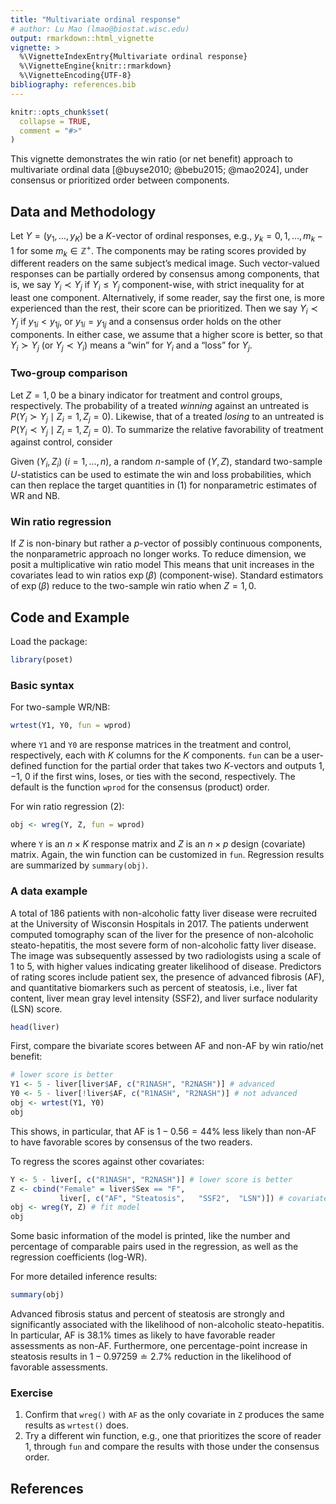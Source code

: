 ```yaml
---
title: "Multivariate ordinal response"
# author: Lu Mao (lmao@biostat.wisc.edu)
output: rmarkdown::html_vignette
vignette: >
  %\VignetteIndexEntry{Multivariate ordinal response}
  %\VignetteEngine{knitr::rmarkdown}
  %\VignetteEncoding{UTF-8}
bibliography: references.bib
---
```


```r
knitr::opts_chunk$set(
  collapse = TRUE,
  comment = "#>"
)
```

This vignette demonstrates the win ratio (or net benefit) approach to multivariate ordinal data [@buyse2010; @bebu2015; @mao2024], under consensus or prioritized order between components.

## Data and Methodology

Let $Y = (y_1,\ldots, y_K)$ be a $K$-vector of ordinal responses, 
e.g., $y_k =0,1,\ldots, m_k -1$ for some $m_k\in\mathbb Z^+$.
The components may be rating scores provided by different readers on the same subject's medical image. 
Such vector-valued responses can be partially ordered by consensus among components, that is, we say $Y_i\prec Y_j$ if $Y_i\leq Y_j$ component-wise, with strict inequality for at least one component. Alternatively, if some reader, say the first one, is more experienced than the rest, their score can be prioritized. Then we say $Y_i\prec Y_j$ if $y_{1i} < y_{1j}$, or $y_{1i} = y_{1j}$ and a consensus order holds on the other components. In either case, we assume that a higher score is better, so that $Y_i\succ Y_j$ (or $Y_j\prec Y_i$) means a "win" for $Y_i$ and a "loss" for $Y_j$.

### Two-group comparison

Let $Z = 1, 0$ be a binary indicator for treatment and control groups, respectively. The probability of a treated *winning* against an untreated is $P(Y_i\succ Y_j\mid Z_i = 1, Z_j = 0)$. Likewise, that of a treated *losing* to an untreated is $P(Y_i\prec Y_j\mid Z_i = 1, Z_j = 0)$. To summarize the relative favorability of treatment against control, consider
\begin{align}\tag{1}
\mbox{Win ratio: } \hspace{1ex}&  WR = \frac{P(Y_i\succ Y_j\mid Z_i = 1, Z_j = 0)}{P(Y_i\prec Y_j\mid Z_i = 1, Z_j = 0)}\\
\mbox{Net benefit: } \hspace{1ex}&  NB = P(Y_i\succ Y_j\mid Z_i = 1, Z_j = 0) - 
P(Y_i\prec Y_j\mid Z_i = 1, Z_j = 0).
\end{align}

Given $(Y_i, Z_i)$ $(i=1,\ldots, n)$, a random $n$-sample of $(Y, Z)$, standard two-sample $U$-statistics can be used to estimate the win and loss probabilities, which can then replace the target quantities in (1) for nonparametric estimates of WR and NB.

### Win ratio regression

If $Z$ is non-binary but rather a $p$-vector of possibly continuous components, the nonparametric approach no longer works. To reduce dimension, we posit a multiplicative win ratio model \begin{align}\tag{2}
WR(Z_i, Z_j) := \frac{P(Y_i\succ Y_j\mid Z_i, Z_j)}{P(Y_i\prec Y_j\mid Z_i, Z_j)} 
=\exp\{\beta^{\rm T}(Z_i - Z_j)\}.
\end{align} This means that unit increases in the covariates lead to win ratios $\exp(\beta)$ (component-wise). Standard estimators of $\exp(\beta)$ reduce to the two-sample win ratio when $Z = 1, 0$.

## Code and Example

Load the package:

```r
library(poset)
```

### Basic syntax

For two-sample WR/NB:

```r
wrtest(Y1, Y0, fun = wprod)
```

where `Y1` and `Y0` are response matrices in the treatment and control, respectively, each with $K$ columns for the $K$ components. `fun` can be a user-defined function for the partial order that takes two $K$-vectors and  outputs $1$, $-1$, $0$ if the first wins, loses, or ties with the second, respectively. The default is the function `wprod` for the consensus (product) order.

For win ratio regression (2):
```r
obj <- wreg(Y, Z, fun = wprod)
```

where `Y` is an $n\times K$ response matrix and $Z$ is an $n\times p$ design (covariate) matrix. Again, the win function can be customized in `fun`. Regression results are summarized by `summary(obj)`.

### A data example

A total of 186 patients with non-alcoholic fatty liver disease were recruited at the University of Wisconsin Hospitals in 2017. The patients underwent computed tomography scan of the liver for the presence of non-alcoholic steato-hepatitis, the most severe form of non-alcoholic fatty liver disease. The image was subsequently assessed by two radiologists using a scale of 1 to 5, with higher values indicating greater likelihood of disease. Predictors of rating scores include patient sex, the presence of advanced fibrosis (AF), and quantitative biomarkers such as percent of steatosis, i.e., liver fat content, liver mean gray level intensity (SSF2), and liver surface nodularity (LSN) score.

```r
head(liver)
```

<!-- First, some descriptive statistics by AF status. -->

<!-- ```{r} -->
<!-- library(gtsummary) -->

<!-- liver |>  -->
<!--     tbl_summary( -->
<!--     include = c(Sex, Steatosis,  SSF2,  LSN, R1NASH, R2NASH), -->
<!--     by = AF, # split table by sex -->
<!--     type = starts_with("R") ~ "continuous", -->
<!--     statistic = list( -->
<!--       R1NASH ~ "{mean} ({sd})", -->
<!--       R2NASH ~ "{mean} ({sd})" -->
<!--     ), -->
<!--     digits = starts_with("R") ~ 1, -->
<!--     missing = "no"  -->
<!--   ) |>  -->
<!--   modify_caption("**Table 1. Patient Characteristics**") |>  -->
<!--   bold_labels() -->
<!-- ``` -->

<!-- It appears that AF tends to have higher (worse) scores by both readers. To compare the two groups by win ratio/net benefit: -->

First, compare the bivariate scores between AF and non-AF by win ratio/net benefit:
```r
# lower score is better
Y1 <- 5 - liver[liver$AF, c("R1NASH", "R2NASH")] # advanced
Y0 <- 5 - liver[!liver$AF, c("R1NASH", "R2NASH")] # not advanced
obj <- wrtest(Y1, Y0)
obj
```

This shows, in particular, that AF is $1-0.56=44\%$ less likely than non-AF to have  favorable scores by consensus of the two readers.

To regress the scores against other covariates:
```r
Y <- 5 - liver[, c("R1NASH", "R2NASH")] # lower score is better
Z <- cbind("Female" = liver$Sex == "F",
           liver[, c("AF", "Steatosis",   "SSF2",  "LSN")]) # covariates
obj <- wreg(Y, Z) # fit model
obj
```

Some basic information of the model is printed, like the number and percentage of comparable pairs used in the regression, as well as the regression coefficients (log-WR).

For more detailed inference results:

```r
summary(obj)
```

Advanced fibrosis status and percent of steatosis are strongly and significantly associated with the likelihood of non-alcoholic steato-hepatitis. In particular, AF is $38.1\%$ times as likely to have favorable reader assessments as non-AF. Furthermore, one percentage-point increase in steatosis results in $1-0.97259\doteq 2.7\%$ reduction in the likelihood of favorable assessments.

### Exercise

1.  Confirm that `wreg()` with `AF` as the only covariate in `Z` produces the same results as `wrtest()` does.
2.  Try a different win function, e.g., one that prioritizes the score of reader 1, through `fun` and compare the results with those under the consensus order.

## References
